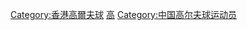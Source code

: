 {{Catnav|頁面分類|人物|各職業人物|运动员|高爾夫球運動員}}
{{Catnav|頁面分類|...|各国运动员|中国运动员|香港運動員}}
{{Catnav|頁面分類|...|中国体育|香港體育|香港運動員}}
{{Catnav|頁面分類|...|中国体育|中国运动员|香港運動員}}
[[Category:香港高爾夫球|Category:香港高爾夫球]]
[[Category:香港運動員|高]]
[[Category:中国高尔夫球运动员|Category:中国高尔夫球运动员]]